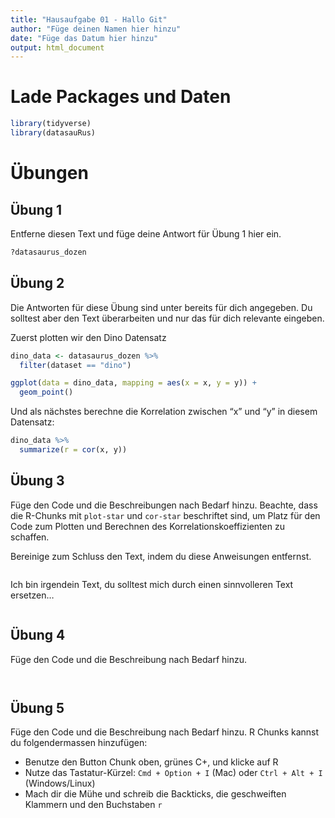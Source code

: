 ```yaml
---
title: "Hausaufgabe 01 - Hallo Git"
author: "Füge deinen Namen hier hinzu"
date: "Füge das Datum hier hinzu"
output: html_document
---
```


# Lade Packages und Daten

```r
library(tidyverse) 
library(datasauRus)
```

# Übungen

## Übung 1

Entferne diesen Text und füge deine Antwort für Übung 1 hier ein.

```r
?datasaurus_dozen
```

## Übung 2

Die Antworten für diese Übung sind unter bereits für dich angegeben. Du solltest aber den Text überarbeiten und nur das für dich relevante eingeben.  

Zuerst plotten wir den Dino Datensatz

```r
dino_data <- datasaurus_dozen %>%
  filter(dataset == "dino")

ggplot(data = dino_data, mapping = aes(x = x, y = y)) +
  geom_point()
```

Und als nächstes berechne die Korrelation zwischen "x" und "y" in diesem Datensatz:

```r
dino_data %>%
  summarize(r = cor(x, y))
```

## Übung 3

Füge den Code und die Beschreibungen nach Bedarf hinzu. Beachte, dass die R-Chunks mit `plot-star` und `cor-star` beschriftet sind, um Platz für den Code zum Plotten und Berechnen des Korrelationskoeffizienten zu schaffen.

Bereinige zum Schluss den Text, indem du diese Anweisungen entfernst.

```r

```

Ich bin irgendein Text, du solltest mich durch einen sinnvolleren Text ersetzen...

```r

```

## Übung 4

Füge den Code und die Beschreibung nach Bedarf hinzu.

```r

```

```r

```

## Übung 5

Füge den Code und die Beschreibung nach Bedarf hinzu. R Chunks kannst du folgendermassen hinzufügen:

- Benutze den Button Chunk oben, grünes C+, und klicke auf R 
- Nutze das Tastatur-Kürzel: `Cmd + Option + I` (Mac) oder `Ctrl + Alt + I` (Windows/Linux)
- Mach dir die Mühe und schreib die Backticks, die geschweiften Klammern und den Buchstaben `r`

